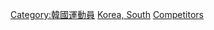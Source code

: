 {{parent category}}

[[Category:韓國運動員|Category:韓國運動員]]
[[Category:各國奧運運動員|Korea, South]]
[[Category:奧林匹克運動會韓國代表團|Competitors]]